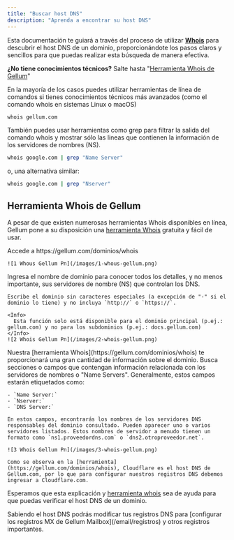 ```yaml
---
title: "Buscar host DNS"
description: "Aprenda a encontrar su host DNS"
---
```


Esta documentación te guiará a través del proceso de utilizar [**Whois**](https://gellum.com/dominios/whois) para descubrir el host DNS de un dominio, proporcionándote los pasos claros y sencillos para que puedas realizar esta búsqueda de manera efectiva.

**¿No tiene conocimientos técnicos?** Salte hasta "[Herramienta Whois de Gellum](#herramienta-whois-de-gellum)"

En la mayoría de los casos puedes utilizar herramientas de línea de comandos si tienes conocimientos técnicos más avanzados (como el comando whois en sistemas Linux o macOS)

```bash
whois gellum.com
```

También puedes usar herramientas como grep para filtrar la salida del comando whois y mostrar sólo las lineas que contienen la información de los servidores de nombres (NS).

```bash
whois google.com | grep "Name Server"
```

o, una alternativa similar:

```bash
whois google.com | grep "Nserver"
```

## Herramienta Whois de Gellum

A pesar de que existen numerosas herramientas Whois disponibles en línea, Gellum pone a su disposición una [herramienta Whois](https://gellum.com/dominios/whois) gratuita y fácil de usar.

<Steps>
  <Step title="Accede a una herramienta Whois">
    Accede a https://gellum.com/dominios/whois

    ![1 Whous Gellum Pn](/images/1-whous-gellum.png)
  </Step>
  <Step title="Buscar dominio">
    Ingresa el nombre de dominio para conocer todos los detalles, y no menos importante, sus servidores de nombre (NS) que controlan los DNS.

    Escribe el dominio sin caracteres especiales (a excepción de "-" si el dominio lo tiene) y no incluya `http://` o `https://`.

    <Info>
      Esta función solo está disponible para el dominio principal (p.ej.: gellum.com) y no para los subdominios (p.ej.: docs.gellum.com)
    </Info>
    ![2 Whois Gellum Pn](/images/2-whois-gellum.png)
  </Step>
  <Step title="Identifica el Host DNS">
    Nuestra [herramienta Whois](https://gellum.com/dominios/whois) te proporcionará una gran cantidad de información sobre el dominio. Busca secciones o campos que contengan información relacionada con los servidores de nombres o "Name Servers". Generalmente, estos campos estarán etiquetados como:

    - `Name Server:`
    - `Nserver:`
    - `DNS Server:`

    En estos campos, encontrarás los nombres de los servidores DNS responsables del dominio consultado. Pueden aparecer uno o varios servidores listados. Estos nombres de servidor a menudo tienen un formato como `ns1.proveedordns.com` o `dns2.otroproveedor.net`.

    ![3 Whois Gellum Pn](/images/3-whois-gellum.png)

    Como se observa en la [herramienta](https://gellum.com/dominios/whois), Cloudflare es el host DNS de Gellum.com, por lo que para configurar nuestros registros DNS debemos ingresar a Cloudflare.com.
  </Step>
</Steps>

Esperamos que esta explicación y [herramienta whois](https://gellum.com/dominios/whois) sea de ayuda para que puedas verificar el host DNS de un dominio.

<Tip>
  Sabiendo el host DNS podrás modificar tus registros DNS para [configurar los registros MX de Gellum Mailbox](/email/registros) y otros registros importantes.
</Tip>